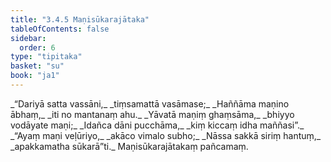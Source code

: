 ```yaml
---
title: "3.4.5 Maṇisūkarajātaka"
tableOfContents: false
sidebar:
  order: 6
type: "tipitaka"
basket: "su"
book: "ja1"
---
```



<DynamicBreadcrumb />

<Division number="103" book="ja1" bookNo="22" page="238">

<Paragraph number="812" type="verses" book="ja1">
_“Dariyā satta vassāni,_  
_tiṃsamattā vasāmase;_  
_Haññāma maṇino ābhaṃ,_  
_iti no mantanaṃ ahu._  

</Paragraph>

</Division>
<Division number="104" book="ja1" bookNo="22" page="238">

<Paragraph number="813" type="verses" book="ja1">
_Yāvatā maṇiṃ ghaṃsāma,_  
_bhiyyo vodāyate maṇi;_  
_Idañca dāni pucchāma,_  
_kiṃ kiccaṃ idha maññasi”._  

</Paragraph>

</Division>
<Division number="105" book="ja1" bookNo="22" page="238">

<Paragraph number="814" type="verses" book="ja1">
_“Ayaṃ maṇi veḷūriyo,_  
_akāco vimalo subho;_  
_Nāssa sakkā siriṃ hantuṃ,_  
_apakkamatha sūkarā”ti._  


</Paragraph>
</Division>

<Paragraph number="815" type="center" book="ja1">
Maṇisūkarajātakaṃ pañcamaṃ.
</Paragraph>